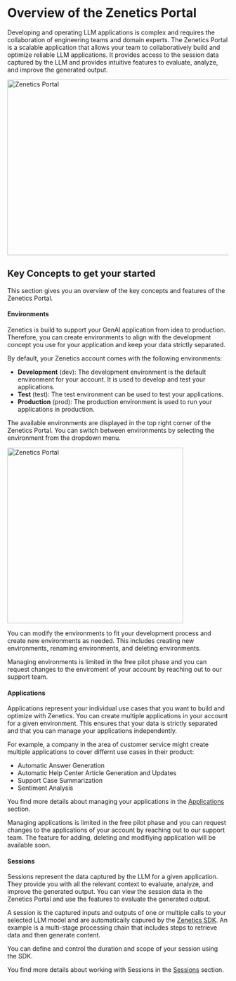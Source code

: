 

# Overview of the Zenetics Portal

Developing and operating LLM applications is complex and requires the collaboration of engineering teams and domain experts. The Zenetics Portal is a scalable application that allows your team to collaboratively build and optimize reliable LLM applications. It provides access to the session data captured by the LLM and provides intuitive features to evaluate, analyze, and improve the generated output.

<Image className="my-8" src="/images/screens/01_zenetics_portal_dashboard.png" alt="Zenetics Portal" width="1200" height="400" />

## Key Concepts to get your started

This section gives you an overview of the key concepts and features of the Zenetics Portal. 

#### Environments

Zenetics is build to support your GenAI application from idea to production. Therefore, you can create environments to align with the development concept you use for your application and keep your data strictly separated.

By default, your Zenetics account comes with the following environments:
* **Development** (dev): The development environment is the default environment for your account. It is used to develop and test your applications.
* **Test** (test): The test environment can be used to test your applications.
* **Production** (prod): The production environment is used to run your applications in production.

The available environments are displayed in the top right corner of the Zenetics Portal. You can switch between environments by selecting the environment from the dropdown menu.

<Image className="my-8" src="/images/screens/02_zenetics_portal_environment_selection.png" alt="Zenetics Portal" width="400" height="400" />


You can modify the environments to fit your development process and create new environments as needed. This includes creating new environments, renaming environments, and deleting environments.

<Callout type="info" emoji="ℹ️">
  Managing environments is limited in the free pilot phase and you can request changes to the enviroment of your account by reaching out to our support team.
</Callout>


#### Applications

Applications represent your individual use cases that you want to build and optimize with Zenetics. You can create multiple applications in your account for a given environment. This ensures that your data is strictly separated and that you can manage your applications independently.

For example, a company in the area of customer service might create multiple applications to cover differnt use cases in their product:
* Automatic Answer Generation
* Automatic Help Center Article Generation and Updates
* Support Case Summarization
* Sentiment Analysis

You find more details about managing your applications in the [Applications](/portal/applications) section.

<Callout type="info" emoji="ℹ️">
  Managing applications is limited in the free pilot phase and you can request changes to the applications of your account by reaching out to our support team. The feature for adding, deleting and modifiying application will be available soon.
</Callout>

#### Sessions

Sessions represent the data captured by the LLM for a given application. They provide you with all the relevant context to evaluate, analyze, and improve the generated output. You can view the session data in the Zenetics Portal and use the features to evaluate the generated output.

A session is the captured inputs and outputs of one or multiple calls to your selected LLM model and are automatically capured by the [Zenetics SDK](/sdk). An example is a multi-stage processing chain that includes steps to retrieve data and then generate content. 

You can define and control the duration and scope of your session using the SDK. 

You find more details about working with Sessions in the [Sessions](/portal/sessions) section.

